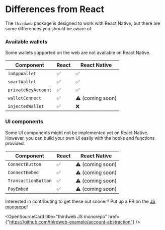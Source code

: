 
# Differences from React

The `thirdweb` package is designed to work with React Native, but there are some differences you should be aware of.

### Available wallets

Some wallets supported on the web are not available on React Native.

| Component | React | React Native |
| --- | --- | --- |
| `inAppWallet` | ✅ | ✅ |
| `smartWallet` | ✅ | ✅ |
| `privateKeyAccount` | ✅ | ✅ |
| `walletConnect` | ✅ | ⚠️ (coming soon) |
| `injectedWallet` | ✅ | ❌ |

### UI components

Some UI components might not be implemented yet on React Native. However, you can build your own UI easily with the hooks and functions provided.

| Component | React | React Native |
| --- | --- | --- |
| `ConnectButton` | ✅ |  ⚠️ (coming soon) |
| `ConnectEmbed` | ✅ |  ⚠️ (coming soon) |
| `TransactionButton` | ✅ |  ⚠️ (coming soon) |
| `PayEmbed` | ✅ |  ⚠️ (coming soon) |

Interested in contributing to get these out sooner? Put up a PR on the [JS monorepo](https://github.com/thirdweb-dev/js)!

<OpenSourceCard
	title="thirdweb JS monorepo"
	href={"https://github.com/thirdweb-example/account-abstraction"}
/>



